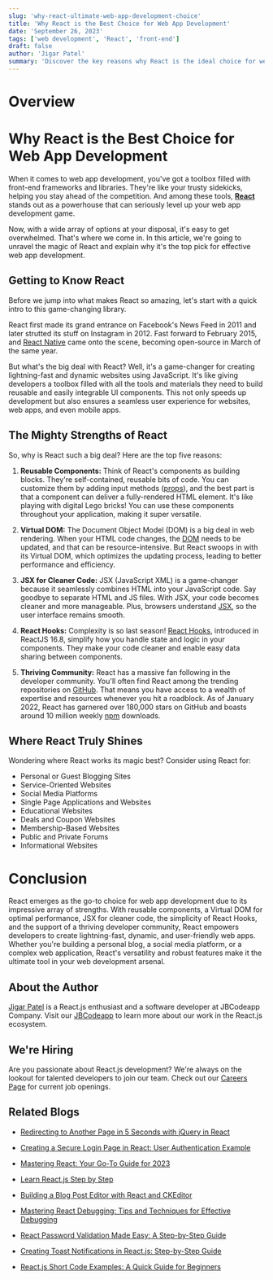 ```yaml
---
slug: 'why-react-ultimate-web-app-development-choice'
title: 'Why React is the Best Choice for Web App Development'
date: 'September 26, 2023'
tags: ['web development', 'React', 'front-end']
draft: false
author: 'Jigar Patel'
summary: 'Discover the key reasons why React is the ideal choice for web app development and how it can supercharge your projects.'
---
```


# Overview

<TOCInline toc={props.toc} exclude="Overview" toHeading={2} />

# Why React is the Best Choice for Web App Development

When it comes to web app development, you've got a toolbox filled with front-end frameworks and libraries. They're like your trusty sidekicks, helping you stay ahead of the competition. And among these tools, **[React](https://react.dev/)** stands out as a powerhouse that can seriously level up your web app development game.

Now, with a wide array of options at your disposal, it's easy to get overwhelmed. That's where we come in. In this article, we're going to unravel the magic of React and explain why it's the top pick for effective web app development.

## Getting to Know React

Before we jump into what makes React so amazing, let's start with a quick intro to this game-changing library.

React first made its grand entrance on Facebook's News Feed in 2011 and later strutted its stuff on Instagram in 2012. Fast forward to February 2015, and [React Native](https://reactnative.dev/) came onto the scene, becoming open-source in March of the same year.

But what's the big deal with React? Well, it's a game-changer for creating lightning-fast and dynamic websites using JavaScript. It's like giving developers a toolbox filled with all the tools and materials they need to build reusable and easily integrable UI components. This not only speeds up development but also ensures a seamless user experience for websites, web apps, and even mobile apps.

## The Mighty Strengths of React

So, why is React such a big deal? Here are the top five reasons:

1. **Reusable Components:** Think of React's components as building blocks. They're self-contained, reusable bits of code. You can customize them by adding input methods ([props](https://legacy.reactjs.org/docs/components-and-props.html)), and the best part is that a component can deliver a fully-rendered HTML element. It's like playing with digital Lego bricks! You can use these components throughout your application, making it super versatile.

2. **Virtual DOM:** The Document Object Model (DOM) is a big deal in web rendering. When your HTML code changes, the [DOM](https://legacy.reactjs.org/docs/react-dom.html) needs to be updated, and that can be resource-intensive. But React swoops in with its Virtual DOM, which optimizes the updating process, leading to better performance and efficiency.

3. **JSX for Cleaner Code:** JSX (JavaScript XML) is a game-changer because it seamlessly combines HTML into your JavaScript code. Say goodbye to separate HTML and JS files. With JSX, your code becomes cleaner and more manageable. Plus, browsers understand [JSX](https://legacy.reactjs.org/docs/introducing-jsx.html), so the user interface remains smooth.

4. **React Hooks:** Complexity is so last season! [React Hooks](https://legacy.reactjs.org/docs/hooks-intro.html), introduced in ReactJS 16.8, simplify how you handle state and logic in your components. They make your code cleaner and enable easy data sharing between components.

5. **Thriving Community:** React has a massive fan following in the developer community. You'll often find React among the trending repositories on [GitHub](https://github.com/). That means you have access to a wealth of expertise and resources whenever you hit a roadblock. As of January 2022, React has garnered over 180,000 stars on GitHub and boasts around 10 million weekly [npm](https://www.npmjs.com/) downloads.

## Where React Truly Shines

Wondering where React works its magic best? Consider using React for:

- Personal or Guest Blogging Sites
- Service-Oriented Websites
- Social Media Platforms
- Single Page Applications and Websites
- Educational Websites
- Deals and Coupon Websites
- Membership-Based Websites
- Public and Private Forums
- Informational Websites

# Conclusion

React emerges as the go-to choice for web app development due to its impressive array of strengths. With reusable components, a Virtual DOM for optimal performance, JSX for cleaner code, the simplicity of React Hooks, and the support of a thriving developer community, React empowers developers to create lightning-fast, dynamic, and user-friendly web apps. Whether you're building a personal blog, a social media platform, or a complex web application, React's versatility and robust features make it the ultimate tool in your web development arsenal.

## About the Author

[Jigar Patel](https://expertlaravel.com) is a React.js enthusiast and a software developer at JBCodeapp Company. Visit our [JBCodeapp](https://jbcodeapp.com) to learn more about our work in the React.js ecosystem.

## We're Hiring

Are you passionate about React.js development? We're always on the lookout for talented developers to join our team. Check out our [Careers Page](https://jbcodeapp.com) for current job openings.

## Related Blogs

- [Redirecting to Another Page in 5 Seconds with jQuery in React](redirecting-another-page-5-seconds-jquery-in-react)

- [Creating a Secure Login Page in React: User Authentication Example](secure-login-react-user-authentication)

- [Mastering React: Your Go-To Guide for 2023](mastering-react-2023-guide)

- [Learn React.js Step by Step](learn-reactjs-step-by-step)

- [Building a Blog Post Editor with React and CKEditor](react-ckeditor-blog-editor)

- [Mastering React Debugging: Tips and Techniques for Effective Debugging](react-debugging-tips-and-techniques)

- [React Password Validation Made Easy: A Step-by-Step Guide](react-password-validation-step-by-step)

- [Creating Toast Notifications in React.js: Step-by-Step Guide](react-toast-notifications-step-by-step-guide)

- [React.js Short Code Examples: A Quick Guide for Beginners](reactjs-beginner-friendly-code-examples)

